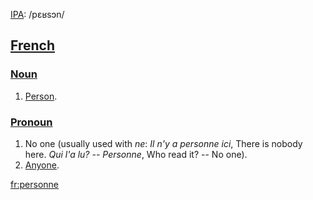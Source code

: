 [[w:IPA|IPA]]: /pɛʁsɔn/

==[[French]]==

===[[Noun]]===
#[[Person]].

===[[Pronoun]]===
#No one (usually used with ''ne'': ''Il n'y a personne ici'', There is nobody here.  ''Qui l'a lu? -- Personne'', Who read it? -- No one).
#[[Anyone]].

[[fr:personne]]